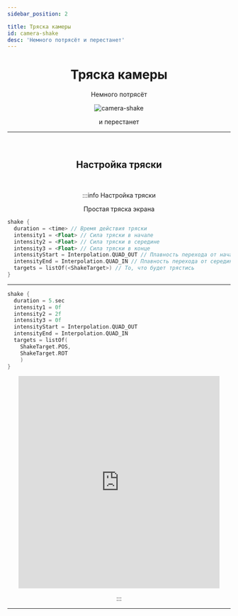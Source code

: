 ```yaml
---
sidebar_position: 2

title: Тряска камеры
id: camera-shake
desc: 'Немного потрясёт и перестанет'
---
```



<script src="dontCopy"></script>

<div align="center">

# Тряска камеры

Немного потрясёт

<div className="show" id="mask">

![camera-shake](@site/static/img/doc/titles/CameraShake0.webp)

</div>

и перестанет

---

<br />

## Настройка тряски

<br />

:::info Настройка тряски

Простая тряска экрана

<div align="left">

```kts
shake {
  duration = <time> // Время действия тряски
  intensity1 = <Float> // Сила тряски в начале
  intensity2 = <Float> // Сила тряски в середине
  intensity3 = <Float> // Сила тряски в конце
  intensityStart = Interpolation.QUAD_OUT // Плавность перехода от начала к середине
  intensityEnd = Interpolation.QUAD_IN // Плавность перехода от середины к концу
  targets = listOf(<ShakeTarget>) // То, что будет трястись
}
```

---

```kts title="Пример"
shake {
  duration = 5.sec
  intensity1 = 0f
  intensity2 = 2f
  intensity3 = 0f
  intensityStart = Interpolation.QUAD_OUT
  intensityEnd = Interpolation.QUAD_IN
  targets = listOf(
    ShakeTarget.POS,
    ShakeTarget.ROT
    )
}
```

</div>

<link rel="preload" as="video" href="https://www.youtube.com/embed/_gAFbU2xDg4?autoplay=1&controls=0&loop=1&playlist=_gAFbU2xDg4" />
<iframe
  width="90%"
  height="480px"
  src="https://www.youtube.com/embed/_gAFbU2xDg4?autoplay=1&controls=0&loop=1&&playlist=_gAFbU2xDg4"
  frameborder="0"
  allow="accelerometer; autoplay; encrypted-media; gyroscope; picture-in-picture"
></iframe>

:::

</div>

---
